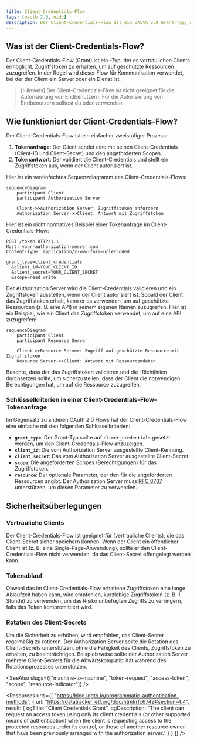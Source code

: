 ```yaml
---
title: Client-Credentials-Flow
tags: [oauth 2.0, oidc]
description: Der Client-Credentials-Flow ist ein OAuth 2.0 Grant-Typ, der es vertraulichen Clients ermöglicht, Zugriffstoken zu erhalten, um auf geschützte Ressourcen zuzugreifen. Er ist geeignet für Machine-to-Machine (Server-zu-Server) Kommunikation.
---
```


## Was ist der Client-Credentials-Flow?

Der Client-Credentials-Flow (Grant) ist ein <Ref slug="oauth-2.0-grant" />-Typ, der es vertraulichen Clients ermöglicht, <Ref slug="access-token">Zugriffstoken</Ref> zu erhalten, um auf geschützte Ressourcen zuzugreifen. In der Regel wird dieser Flow für <Ref slug="machine-to-machine" /> Kommunikation verwendet, bei der der Client ein Server oder ein Dienst ist.

> [!Hinweis]
> Der Client-Credentials-Flow ist nicht geeignet für die Autorisierung von Endbenutzern. Für die Autorisierung von Endbenutzern solltest du <Ref slug="authentication-request" /> oder <Ref slug="authorization-request" /> verwenden.

## Wie funktioniert der Client-Credentials-Flow?

Der Client-Credentials-Flow ist ein einfacher zweistufiger Prozess:

1. **Tokenanfrage**: Der Client sendet eine <Ref slug="token-request" /> mit seinen Client-Credentials (Client-ID und Client-Secret) und den angeforderten <Ref slug="scope">Scopes</Ref>.
2. **Tokenantwort**: Der <Ref slug="authorization-server" /> validiert die Client-Credentials und stellt ein Zugriffstoken aus, wenn der Client autorisiert ist.

Hier ist ein vereinfachtes Sequenzdiagramm des Client-Credentials-Flows:

```mermaid
sequenceDiagram
    participant Client
    participant Authorization Server

    Client->>Authorization Server: Zugriffstoken anfordern
    Authorization Server->>Client: Antwort mit Zugriffstoken
```

Hier ist ein nicht normatives Beispiel einer Tokenanfrage im Client-Credentials-Flow:

```http
POST /token HTTP/1.1
Host: your-authorization-server.com
Content-Type: application/x-www-form-urlencoded

grant_type=client_credentials
  &client_id=YOUR_CLIENT_ID
  &client_secret=YOUR_CLIENT_SECRET
  &scope=read write
```

Der Authorization Server wird die Client-Credentials validieren und ein Zugriffstoken ausstellen, wenn der Client autorisiert ist. Sobald der Client das Zugriffstoken erhält, kann er es verwenden, um auf geschützte Ressourcen (z. B. eine API) in seinem eigenen Namen zuzugreifen. Hier ist ein Beispiel, wie ein Client das Zugriffstoken verwendet, um auf eine API zuzugreifen:

```mermaid
sequenceDiagram
    participant Client
    participant Resource Server

    Client->>Resource Server: Zugriff auf geschützte Ressource mit Zugriffstoken
    Resource Server->>Client: Antwort mit Ressourcendaten
```

Beachte, dass der <Ref slug="resource-server" /> das Zugriffstoken validieren und die <Ref slug="access-control" />-Richtlinien durchsetzen sollte, um sicherzustellen, dass der Client die notwendigen Berechtigungen hat, um auf die Ressource zuzugreifen.

### Schlüsselkriterien in einer Client-Credentials-Flow-Tokenanfrage

Im Gegensatz zu anderen OAuth 2.0 Flows hat der Client-Credentials-Flow eine einfache <Ref slug="token-request" /> mit den folgenden Schlüsselkriterien:

- **`grant_type`**: Der Grant-Typ sollte auf `client_credentials` gesetzt werden, um den Client-Credentials-Flow anzuzeigen.
- **`client_id`**: Die vom Authorization Server ausgestellte Client-Kennung.
- **`client_secret`**: Das vom Authorization Server ausgestellte Client-Secret.
- **`scope`**: Die angeforderten <Ref slug="scope">Scopes</Ref> (Berechtigungen) für das Zugriffstoken.
- **`resource`**: Der optionale Parameter, der den <Ref slug="resource-indicator" /> für die angeforderten Ressourcen angibt. Der Authorization Server muss [RFC 8707](https://datatracker.ietf.org/doc/html/rfc8707) unterstützen, um diesen Parameter zu verwenden.

## Sicherheitsüberlegungen

### Vertrauliche Clients

Der Client-Credentials-Flow ist geeignet für <Ref slug="client" headingId="confidential-clients" /> (vertrauliche Clients), die das Client-Secret sicher speichern können. Wenn der Client ein öffentlicher Client ist (z. B. eine Single-Page-Anwendung), sollte er den Client-Credentials-Flow nicht verwenden, da das Client-Secret offengelegt werden kann.

### Tokenablauf

Obwohl das im Client-Credentials-Flow erhaltene Zugriffstoken eine lange Ablaufzeit haben kann, wird empfohlen, kurzlebige Zugriffstoken (z. B. 1 Stunde) zu verwenden, um das Risiko unbefugten Zugriffs zu verringern, falls das Token kompromittiert wird.

### Rotation des Client-Secrets

Um die Sicherheit zu erhöhen, wird empfohlen, das Client-Secret regelmäßig zu rotieren. Der Authorization Server sollte die Rotation des Client-Secrets unterstützen, ohne die Fähigkeit des Clients, Zugriffstoken zu erhalten, zu beeinträchtigen. Beispielsweise sollte der Authorization Server mehrere Client-Secrets für die Abwärtskompatibilität während des Rotationsprozesses unterstützen.

<SeeAlso slugs={["machine-to-machine", "token-request", "access-token", "scope", "resource-indicator"]} />

<Resources
  urls={[
    "https://blog.logto.io/programmatic-authentication-methods",
    { 
      url: "https://datatracker.ietf.org/doc/html/rfc6749#section-4.4",
      result: {
        ogTitle: "Client Credentials Grant",
        ogDescription: "The client can request an access token using only its client credentials (or other supported means of authentication) when the client is requesting access to the protected resources under its control, or those of another resource owner that have been previously arranged with the authorization server."
      }
    }
  ]}
/>
